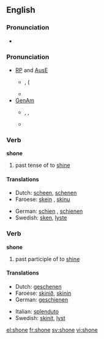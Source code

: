 ==English==

===Pronunciation===
*{{audio|en-us-shone.ogg|Audio (US)}}

===Pronunciation===
*[[w:Received Pronunciation|RP]] and [[w:Australian English|AusE]]
**{{IPAchar|/ʃɒn/}}, {{SAMPA|/SQn}} ({{enPRchar|shŏn}}
**{{rhymes|ɒn}}
*[[w:General American|GenAm]]
**{{IPA|/ʃoʊn/}}, {{SAMPA|/SoUn/}}, {{enPR|shōn}}
**{{rhymes|əʊn}}

===Verb===
'''shone'''

# past tense of to [[shine]]

====Translations====
{{top}}
*Dutch: [[scheen]], [[schenen]]
*Faroese: [[skein#Verb_form|skein]] {{s}}, [[skinu]] {{p}}
{{mid}}
*German: [[schien]] {{s}}, [[schienen]] {{p}}
*Swedish: [[sken]], [[lyste]]
{{bottom}}

===Verb===
'''shone'''

# past participle of to [[shine]]

====Translations====
{{top}}
*Dutch: [[geschenen]]
*Faroese: [[skinið]], [[skinin]]
*German: [[geschienen]]
{{mid}}
*Italian: [[splenduto]]
*Swedish: [[skinit]], [[lyst]]
{{bottom}}

[[el:shone]]
[[fr:shone]]
[[sv:shone]]
[[vi:shone]]